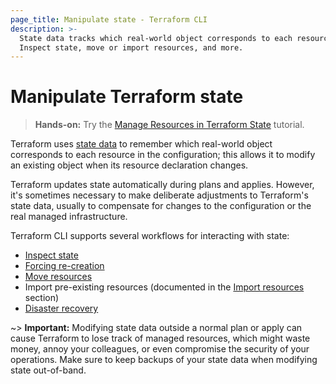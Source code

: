 ```yaml
---
page_title: Manipulate state - Terraform CLI
description: >-
  State data tracks which real-world object corresponds to each resource.
  Inspect state, move or import resources, and more.
---
```


# Manipulate Terraform state

> **Hands-on:** Try the [Manage Resources in Terraform State](/terraform/tutorials/state/state-cli?utm_source=WEBSITE&utm_medium=WEB_IO&utm_offer=ARTICLE_PAGE&utm_content=DOCS) tutorial.

Terraform uses [state data](/terraform/language/state) to remember which
real-world object corresponds to each resource in the configuration;
this allows it to modify an existing object when its resource declaration
changes.

Terraform updates state automatically during plans and applies. However, it's
sometimes necessary to make deliberate adjustments to Terraform's state data,
usually to compensate for changes to the configuration or the real managed
infrastructure.

Terraform CLI supports several workflows for interacting with state:

- [Inspect state](/terraform/cli/state/inspect)
- [Forcing re-creation](/terraform/cli/state/taint)
- [Move resources](/terraform/cli/state/move)
- Import pre-existing resources (documented in the
  [Import resources](/terraform/cli/import) section)
- [Disaster recovery](/terraform/cli/state/recover)

~> **Important:** Modifying state data outside a normal plan or apply can cause
Terraform to lose track of managed resources, which might waste money, annoy
your colleagues, or even compromise the security of your operations. Make sure
to keep backups of your state data when modifying state out-of-band.
